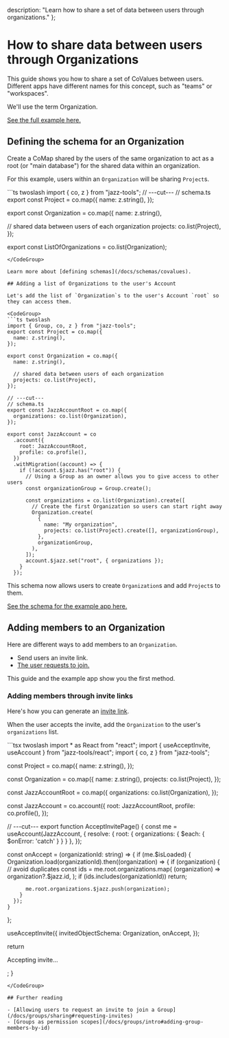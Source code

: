   description: "Learn how to share a set of data between users through organizations."
};


# How to share data between users through Organizations

This guide shows you how to share a set of CoValues between users. Different apps have different names for this concept, such as "teams" or "workspaces".

We'll use the term Organization.

[See the full example here.](https://github.com/garden-co/jazz/tree/main/examples/organization)

## Defining the schema for an Organization

Create a CoMap shared by the users of the same organization to act as a root (or "main database") for the shared data within an organization.

For this example, users within an `Organization` will be sharing `Project`s.

<CodeGroup>
```ts twoslash
import { co, z } from "jazz-tools";
// ---cut---
// schema.ts
export const Project = co.map({
  name: z.string(),
});

export const Organization = co.map({
  name: z.string(),

  // shared data between users of each organization
  projects: co.list(Project), 
});

export const ListOfOrganizations = co.list(Organization);
```
</CodeGroup>

Learn more about [defining schemas](/docs/schemas/covalues).

## Adding a list of Organizations to the user's Account

Let's add the list of `Organization`s to the user's Account `root` so they can access them.

<CodeGroup>
```ts twoslash
import { Group, co, z } from "jazz-tools";
export const Project = co.map({
  name: z.string(),
});

export const Organization = co.map({
  name: z.string(),

  // shared data between users of each organization
  projects: co.list(Project),
});

// ---cut---
// schema.ts
export const JazzAccountRoot = co.map({
  organizations: co.list(Organization),
});

export const JazzAccount = co
  .account({
    root: JazzAccountRoot,
    profile: co.profile(),
  })
  .withMigration((account) => {
    if (!account.$jazz.has("root")) {
      // Using a Group as an owner allows you to give access to other users
      const organizationGroup = Group.create();

      const organizations = co.list(Organization).create([
        // Create the first Organization so users can start right away
        Organization.create(
          {
            name: "My organization",
            projects: co.list(Project).create([], organizationGroup),
          },
          organizationGroup,
        ),
      ]);
      account.$jazz.set("root", { organizations });
    }
  });
```
</CodeGroup>

This schema now allows users to create `Organization`s and add `Project`s to them.

[See the schema for the example app here.](https://github.com/garden-co/jazz/blob/main/examples/organization/src/schema.ts)

## Adding members to an Organization

Here are different ways to add members to an `Organization`.

- Send users an invite link.
- [The user requests to join.](/docs/groups/sharing#requesting-invites)

This guide and the example app show you the first method.

### Adding members through invite links

Here's how you can generate an [invite link](/docs/groups/sharing#invites).

When the user accepts the invite, add the `Organization` to the user's `organizations` list.

<CodeGroup>
```tsx twoslash
import * as React from "react";
import { useAcceptInvite, useAccount } from "jazz-tools/react";
import { co, z } from "jazz-tools";

const Project = co.map({
  name: z.string(),
});

const Organization = co.map({
  name: z.string(),
  projects: co.list(Project),
});

const JazzAccountRoot = co.map({
  organizations: co.list(Organization),
});

const JazzAccount = co.account({
  root: JazzAccountRoot,
  profile: co.profile(),
});

// ---cut---
export function AcceptInvitePage() {
  const me = useAccount(JazzAccount, {
    resolve: { root: { organizations: { $each: { $onError: 'catch' } } } },
  });

  const onAccept = (organizationId: string) => {
    if (me.$isLoaded) {
      Organization.load(organizationId).then((organization) => {
        if (organization) {
          // avoid duplicates
          const ids = me.root.organizations.map(
            (organization) => organization?.$jazz.id,
          );
          if (ids.includes(organizationId)) return;

          me.root.organizations.$jazz.push(organization);
        }
      });
    }
  };

  useAcceptInvite({
    invitedObjectSchema: Organization,
    onAccept,
  });

  return <p>Accepting invite...</p>;
}
```
</CodeGroup>

## Further reading

- [Allowing users to request an invite to join a Group](/docs/groups/sharing#requesting-invites)
- [Groups as permission scopes](/docs/groups/intro#adding-group-members-by-id)

